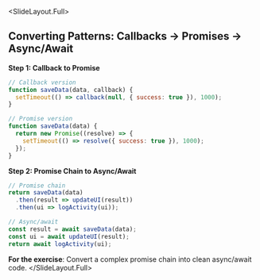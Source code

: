 
<SlideLayout.Full>
## Converting Patterns: Callbacks → Promises → Async/Await

**Step 1: Callback to Promise**
```javascript
// Callback version
function saveData(data, callback) {
  setTimeout(() => callback(null, { success: true }), 1000);
}

// Promise version  
function saveData(data) {
  return new Promise((resolve) => {
    setTimeout(() => resolve({ success: true }), 1000);
  });
}
```

**Step 2: Promise Chain to Async/Await**
```javascript
// Promise chain
return saveData(data)
  .then(result => updateUI(result))
  .then(ui => logActivity(ui));

// Async/await
const result = await saveData(data);
const ui = await updateUI(result);
return await logActivity(ui);
```

**For the exercise**: Convert a complex promise chain into clean async/await code.
</SlideLayout.Full>